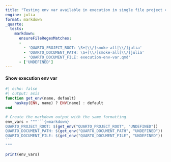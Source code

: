 ```yaml
---
title: "Testing env var available in execution in single file project context"
engine: julia
format: markdown
_quarto:
  tests:
    markdown:
      ensureFileRegexMatches:
      -   
        - 'QUARTO_PROJECT_ROOT: \S+[\\/]smoke-all[\\/]julia'
        - 'QUARTO_DOCUMENT_PATH: \S+[\\/]smoke-all[\\/]julia'
        - 'QUARTO_DOCUMENT_FILE: execution-env-var.qmd'
      - ['UNDEFINED']
---
```


#### Show execution env var

````julia
#| echo: false
#| output: asis
function get_env(name, default)
    haskey(ENV, name) ? ENV[name] : default
end

# Create the markdown output with the same formatting
env_vars = """```{=markdown}
QUARTO_PROJECT_ROOT: $(get_env("QUARTO_PROJECT_ROOT", "UNDEFINED"))
QUARTO_DOCUMENT_PATH: $(get_env("QUARTO_DOCUMENT_PATH", "UNDEFINED"))
QUARTO_DOCUMENT_FILE: $(get_env("QUARTO_DOCUMENT_FILE", "UNDEFINED"))
```
"""

print(env_vars)
````
